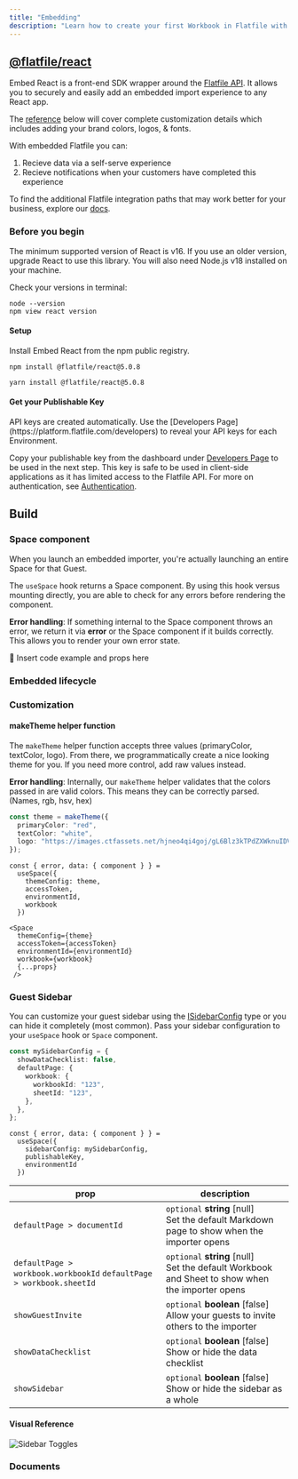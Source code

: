 ```yaml
---
title: "Embedding"
description: "Learn how to create your first Workbook in Flatfile with transformations and validations."
---
```


## [@flatfile/react](https://www.npmjs.com/package/@flatfile/react)

Embed React is a front-end SDK wrapper around the [Flatfile API](https://flatfile.stoplight.io/docs/v10/). It allows you to securely and easily add an embedded import experience to any React app.

The [reference](#customize) below will cover complete customization details which includes adding your brand colors, logos, & fonts.

With embedded Flatfile you can:

1. Recieve data via a self-serve experience
2. Recieve notifications when your customers have completed this experience

To find the additional Flatfile integration paths that may work better for your business, explore our [docs](https://flatfile.stoplight.io).

### Before you begin

The minimum supported version of React is v16. If you use an older version, upgrade React to use this library. You will also need Node.js v18 installed on your machine.

Check your versions in terminal:

```npm
node --version
npm view react version
```

#### Setup

Install Embed React from the npm public registry.

```npm
npm install @flatfile/react@5.0.8
```

```yarn
yarn install @flatfile/react@5.0.8
```

#### Get your Publishable Key

<Info>
  API keys are created automatically. Use the [Developers
  Page](https://platform.flatfile.com/developers) to reveal your API keys for
  each Environment.
</Info>

Copy your publishable key from the dashboard under [Developers Page](https://platform.flatfile.com/developers) to be used in the next step.
This key is safe to be used in client-side applications as it has limited access to the Flatfile API. For more on authentication, see [Authentication](../security/authentication).

## Build

### Space component

When you launch an embedded importer, you're actually launching an entire Space for that Guest.

The `useSpace` hook returns a Space component. By using this hook versus mounting directly, you are able to check for any errors before rendering the component.

**Error handling**: If something internal to the Space component throws an error, we return it via **error** or the Space component if it builds correctly. This allows you to render your own error state.

📝 Insert code example and props here

### Embedded lifecycle

### Customization

#### makeTheme helper function

The `makeTheme` helper function accepts three values (primaryColor, textColor, logo). From there, we programmatically create a nice looking theme for you. If you need more control, add raw values instead.

**Error handling**: Internally, our `makeTheme` helper validates that the colors passed in are valid colors. This means they can be correctly parsed. (Names, rgb, hsv, hex)

```typescript
const theme = makeTheme({
  primaryColor: "red",
  textColor: "white",
  logo: "https://images.ctfassets.net/hjneo4qi4goj/gL6Blz3kTPdZXWknuIDVx/7bb7c73d93b111ed542d2ed426b42fd5/flatfile.svg",
});
```

```useSpace title="Example passed to useSpace hook"
const { error, data: { component } } =
  useSpace({
    themeConfig: theme,
    accessToken,
    environmentId,
    workbook
  })
```

```Space title="Example passed to Space"
<Space
  themeConfig={theme}
  accessToken={accessToken}
  environmentId={environmentId}
  workbook={workbook}
  {...props}
 />
```

### Guest Sidebar

You can customize your guest sidebar using the [ISidebarConfig]('./src/types/ISidebarConfig.tsx') type or you can hide it completely (most common). Pass your sidebar configuration to your `useSpace` hook or `Space` component.

```typescript
const mySidebarConfig = {
  showDataChecklist: false,
  defaultPage: {
    workbook: {
      workbookId: "123",
      sheetId: "123",
    },
  },
};
```

```useSpace title="Example passed to useSpace hook"
const { error, data: { component } } =
  useSpace({
    sidebarConfig: mySidebarConfig,
    publishableKey,
    environmentId
  })

```

| prop                                                                 | description                                                                                         |
| -------------------------------------------------------------------- | --------------------------------------------------------------------------------------------------- |
| `defaultPage > documentId`                                           | `optional` **string** [null]<br/>Set the default Markdown page to show when the importer opens      |
| `defaultPage > workbook.workbookId` `defaultPage > workbook.sheetId` | `optional` **string** [null]<br/>Set the default Workbook and Sheet to show when the importer opens |
| `showGuestInvite`                                                    | `optional` **boolean** [false]<br/>Allow your guests to invite others to the importer               |
| `showDataChecklist`                                                  | `optional` **boolean** [false]<br/>Show or hide the data checklist                                  |
| `showSidebar`                                                        | `optional` **boolean** [false]<br/>Show or hide the sidebar as a whole                              |

#### Visual Reference

![Sidebar Toggles](https://images.ctfassets.net/hjneo4qi4goj/6VhpIyhGSAgcUIhnmvxNke/97e2db61c1af19f29c9290efadaca801/sidebar_config.png)

### Documents
